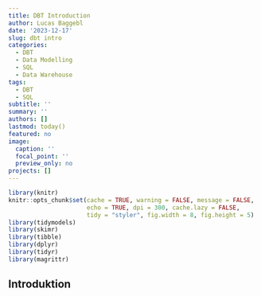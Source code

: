 ```yaml
---
title: DBT Introduction
author: Lucas Baggebl
date: '2023-12-17'
slug: dbt intro
categories:
  - DBT
  - Data Modelling
  - SQL
  - Data Warehouse
tags:
  - DBT
  - SQL
subtitle: ''
summary: ''
authors: []
lastmod: today()
featured: no
image:
  caption: ''
  focal_point: ''
  preview_only: no
projects: []
---
```


```r
library(knitr)
knitr::opts_chunk$set(cache = TRUE, warning = FALSE, message = FALSE, 
                      echo = TRUE, dpi = 300, cache.lazy = FALSE,
                      tidy = "styler", fig.width = 8, fig.height = 5)
library(tidymodels)
library(skimr)
library(tibble)
library(dplyr)
library(tidyr)
library(magrittr)
```

## Introduktion
